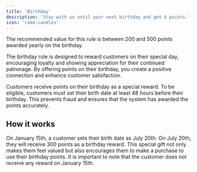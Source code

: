 ```yaml
---
title: 'Birthday'
description: 'Stay with us until your next birthday and get X points.'
icon: 'cake-candles'
---
```


<Tip>The recommended value for this rule is between 200 and 500 points awarded yearly on the birthday.</Tip>

The birthday rule is designed to reward customers on their special day,
encouraging loyalty and showing appreciation for their continued patronage.
By offering points on their birthday, you create a positive connection and enhance customer satisfaction.

Customers receive points on their birthday as a special reward.
To be eligible, customers must set their birth date at least 48 hours before their birthday.
This prevents fraud and ensures that the system has awarded the points accurately.

## How it works

On January 15th, a customer sets their birth date as July 20th.
On July 20th, they will receive 300 points as a birthday reward.
This special gift not only makes them feel valued but also encourages
them to make a purchase to use their birthday points.
It is important to note that the customer does not receive any reward on January 15th.
